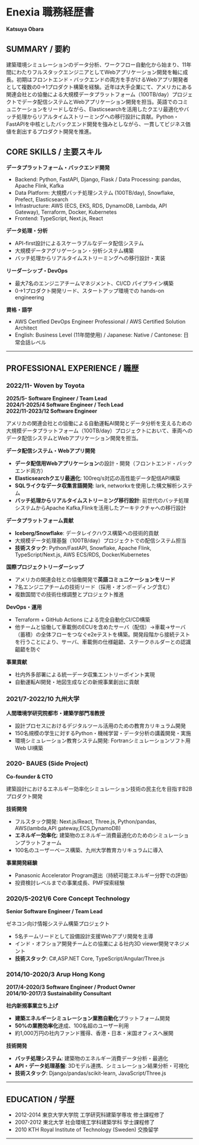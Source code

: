 # Enexia 職務経歴書
**Katsuya Obara**

## SUMMARY / 要約
建築環境シミュレーションのデータ分析、ワークフロー自動化から始まり、11年間にわたりフルスタックエンジニアとしてWebアプリケーション開発を軸に成長。初期はフロントエンド・バックエンドの両方を手がけるWebアプリ開発者として複数の0→1プロダクト構築を経験。近年は大手企業にて、アメリカにある関連会社との協働による大規模データプラットフォーム（100TB/day）プロジェクトでデータ配信システムとWebアプリケーション開発を担当。英語でのコミュニケーションをリードしながら、Elasticsearchを活用したクエリ最適化やバッチ処理からリアルタイムストリーミングへの移行設計に貢献。Python・FastAPIを中核としたバックエンド開発を強みとしながら、一貫してビジネス価値を創出するプロダクト開発を推進。

## CORE SKILLS / 主要スキル
**データプラットフォーム・バックエンド開発**
- Backend: Python, FastAPI, Django, Flask / Data Processing: pandas, Apache Flink, Kafka
- Data Platform: 大規模バッチ処理システム (100TB/day), Snowflake, Prefect, Elasticsearch
- Infrastructure: AWS (ECS, EKS, RDS, DynamoDB, Lambda, API Gateway), Terraform, Docker, Kubernetes
- Frontend: TypeScript, Next.js, React

**データ処理・分析**
- API-first設計によるスケーラブルなデータ配信システム
- 大規模データアグリゲーション・分析システム構築
- バッチ処理からリアルタイムストリーミングへの移行設計・実装

**リーダーシップ・DevOps**
- 最大7名のエンジニアチームマネジメント、CI/CD パイプライン構築
- 0→1プロダクト開発リード、スタートアップ環境での hands-on engineering

**資格・語学**
- AWS Certified DevOps Engineer Professional / AWS Certified Solution Architect
- English: Business Level (11年間使用) / Japanese: Native / Cantonese: 日常会話レベル

---

## PROFESSIONAL EXPERIENCE / 職歴

### 2022/11- Woven by Toyota
**2025/5- Software Engineer / Team Lead**  
**2024/1-2025/4 Software Engineer / Tech Lead**  
**2022/11-2023/12 Software Engineer**

アメリカの関連会社との協働による自動運転AI開発とデータ分析を支えるための大規模データプラットフォーム（100TB/day）プロジェクトにおいて、車両へのデータ配信システムとWebアプリケーション開発を担当。

**データ配信システム・Webアプリ開発**
- **データ配信用Webアプリケーション**の設計・開発（フロントエンド・バックエンド両方）
- **Elasticsearchクエリ最適化**: 100req/s対応の高性能データ配信API構築
- **SQLライクなデータ収集言語開発**: lark, networkxを使用した構文解析システム
- **バッチ処理からリアルタイムストリーミング移行設計**: 前世代のバッチ処理システムからApache Kafka,Flinkを活用したアーキテクチャへの移行設計

**データプラットフォーム貢献**
- **Iceberg/Snowflake**: データレイクハウス構築への技術的貢献
- 大規模データ処理基盤（100TB/day）プロジェクトでの配信システム担当
- **技術スタック**: Python/FastAPI, Snowflake, Apache Flink, TypeScript/Next.js, AWS ECS/RDS, Docker/Kubernetes

**国際プロジェクトリーダーシップ**
- アメリカの関連会社との協働開発で**英語コミュニケーションをリード**
- 7名エンジニアチームの技術リード（採用・オンボーディング含む）
- 複数国間での技術仕様調整とプロジェクト推進

**DevOps・運用**
- Terraform + GitHub Actions による完全自動化CI/CD構築
- 他チームと協働して車載側のECUを含めたサーバ（配信）→車載→サーバ（蓄積）の全体フローをつなぐe2eテストを構築。開発段階から接続テストを行うことにより、サーバ、車載側の仕様齟齬、ステークホルダーとの認識齟齬を防ぐ

**事業貢献**
- 社内外多部署による統一データ収集エントリーポイント実現
- 自動運転AI開発・地図生成などの新規事業創出に貢献

### 2021/7-2022/10 九州大学
**人間環境学研究院都市・建築学部門准教授**

- 設計プロセスにおけるデジタルツール活用のための教育カリキュラム開発
- 150名規模の学生に対するPython・機械学習・データ分析の講義開発・実施
- 環境シミュレーション教育システム開発: Fortranシミュレーションソフト用Web UI構築

### 2020- BAUES (Side Project)
**Co-founder & CTO**

建築設計におけるエネルギー効率化シミュレーション技術の民主化を目指すB2Bプロダクト開発

**技術開発**
- フルスタック開発: Next.js/React, Three.js, Python/pandas, AWS(lambda,API gateway,ECS,DynamoDB)
- **エネルギー効率化**: 建築物のエネルギー消費最適化のためのシミュレーションプラットフォーム
- 100名のユーザーベース構築、九州大学教育カリキュラムに導入

**事業開発経験**
- Panasonic Accelerator Program選出（持続可能エネルギー分野での評価）
- 投資検討レベルまでの事業成長、PMF探索経験

### 2020/5-2021/6 Core Concept Technology
**Senior Software Engineer / Team Lead**

ゼネコン向け情報システム構築プロジェクト
- 5名チームリードとして設備設計支援Webアプリ開発を主導
- インド・オフショア開発チームとの協業による社内3D viewer開発マネジメント
- **技術スタック**: C#,ASP.NET Core, TypeScript/Angular/Three.js

### 2014/10-2020/3 Arup Hong Kong
**2017/4-2020/3 Software Engineer / Product Owner**  
**2014/10-2017/3 Sustainability Consultant**

**社内新規事業立ち上げ**
- **建築エネルギーシミュレーション業務自動化**プラットフォーム開発
- **50%の業務効率化**達成、100名超のユーザー利用
- 約1,000万円の社内ファンド獲得、香港・日本・米国オフィスへ展開

**技術開発**
- **バッチ処理システム**: 建築物のエネルギー消費データ分析・最適化
- **API・データ処理基盤**: 3Dモデル連携、シミュレーション結果分析・可視化
- **技術スタック**: Django/pandas/scikit-learn, JavaScript/Three.js

---

## EDUCATION / 学歴
- 2012-2014 東京大学大学院 工学研究科建築学専攻 修士課程修了
- 2007-2012 東北大学 社会環境工学科建築学科 学士課程修了
- 2010 KTH Royal Institute of Technology (Sweden) 交換留学

---